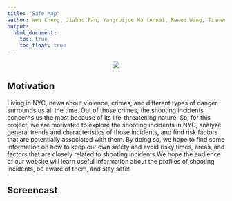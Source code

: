 ```yaml
---
title: "Safe Map"
author: Wen Cheng, Jiahao Fan, Yangruijue Ma (Anna), Renee Wang, Tianwei Zhao
output: 
  html_document:
    toc: true
    toc_float: true
---
```


<center>
<img src="image/homepage.jpeg"> 
</center>

## Motivation

Living in NYC, news about violence, crimes, and different types of danger surrounds us all the time. Out of those crimes, the shooting incidents concerns us the most because of its life-threatening nature. 
So, for this project, we are motivated to explore the shooting incidents in NYC, analyze general trends and characteristics of those incidents, and find risk factors that are potentially associated with them. By doing so, we hope to find some information on how to keep our own safety and avoid risky times, areas, and factors that are closely related to shooting incidents.We hope the audience of our website will learn useful information about the profiles of shooting incidents, be aware of them, and stay safe!

## Screencast

